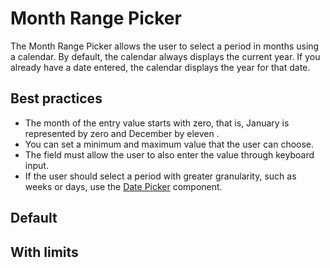 
# Month Range Picker

The Month Range Picker allows the user to select a period in months using a calendar. By default, the calendar always displays the current year. If you already have a date entered, the calendar displays the year for that date.

## Best practices

- The month of the entry value starts with zero, that is, January is represented by zero and December by eleven .
- You can set a minimum and maximum value that the user can choose.
- The field must allow the user to also enter the value through keyboard input.
- If the user should select a period with greater granularity, such as weeks or days, use the [Date Picker](/components/date-picker) component.

## Default

<Demo src='pages/components/month-range-picker/MonthRangePickerDefault' />

## With limits

<Demo src='pages/components/month-range-picker/MonthRangePickerRestricted' />
